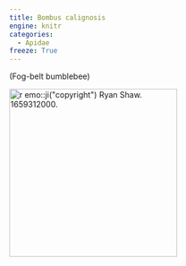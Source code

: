 ```yaml
---
title: Bombus calignosis
engine: knitr
categories:
  - Apidae
freeze: True
---
```

(Fog-belt bumblebee)

[![`r emo::ji("copyright")` Ryan Shaw. 1659312000.](https://inaturalist-open-data.s3.amazonaws.com/photos/208748184/medium.jpeg){height=300}](https://inaturalist.ca/observations?place_id=46&subview=map&taxon_id=344228)
